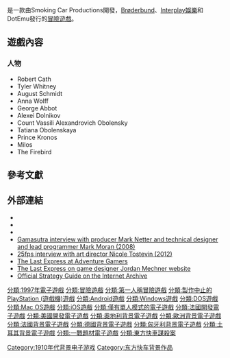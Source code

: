 {{noteTA
|G1=Games
}}
{{Expand English|The Last Express}}
{{Infobox VG
| title       = 東方特快車
| original    = 
| japanese    = 
| english     = The Last Express
| image       = 東方特快車.jpg
| caption     = 
| official    = {{vgrelease}}
| common      = {{vgrelease}}
| genre       = [[冒險遊戲|冒險遊戲]]
| platforms   = [[Microsoft_Windows|Microsoft Windows]]<br />[[Mac_OS|Mac OS]]<br />[[MS-DOS|MS-DOS]]<br />[[iOS|iOS]]<br />[[Android|Android]]
| developer   = Smoking Car Productions
| publisher   = [[Brøderbund|Brøderbund]]<br />[[Interplay娛樂|Interplay娛樂]]<br />DotEmu
| distributor = Phoenix Licensing, Inc.
| director    = Jordan Mechner
| producer    = 
| designer    = Jordan Mechner
| writer      = Jordan Mechner<br />Tomi Pierce
| programmer  = 
| composer    = 
| artist      = 
| series      = 
| engine      = 
| modes       = [[單人電子遊戲|單人電子遊戲]]
| released    = '''Microsoft Windows、Mac OS、MS-DOS'''<br />1997年3月30日<br />'''iOS'''<br />2012年9月27日<ref>[https://www.engadget.com/2012/09/24/the-last-express-rolls-onto-iphone-and-ipad-september-27/ The Last Express rolls onto iPhone and iPad September 27]</ref><br />'''Android'''<br />2013年8月28日<br />'''Microsoft Windows（黃金版）'''<br />2013年11月21日
| onlinegame  = 
| shutdown    = 
}}
{{Vgname|1=東方快車謀殺案|en=The Last Express}}是一款由Smoking Car Productions開發，[[Brøderbund|Brøderbund]]、[[Interplay娛樂|Interplay娛樂]]和DotEmu發行的[[冒險遊戲|冒險遊戲]]。

== 遊戲內容 ==
=== 人物 ===
* Robert Cath
* Tyler Whitney
* August Schmidt
* Anna Wolff
* George Abbot
* Alexei Dolnikov
* Count Vassili Alexandrovich Obolensky
* Tatiana Obolenskaya
* Prince Kronos
* Milos
* The Firebird

== 參考文獻 ==
{{reflist}}

== 外部連結 ==
* {{Moby game|id=/last-express|name=東方快車謀殺案}}
* {{IMDb title|id=0119498|title=東方快車謀殺案}}
* {{巴哈姆特|58066|東方快車謀殺案}}
* [http://www.gamasutra.com/view/feature/3862/the_last_express_revisiting_an_.php?print=1 Gamasutra interview with producer Mark Netter and technical designer and lead programmer Mark Moran (2008)] {{Wayback|url=http://www.gamasutra.com/view/feature/3862/the_last_express_revisiting_an_.php?print=1 |date=20090508222206 }}
* [http://25fps.cz/2012/interview-nicole-tostevin/ 25fps interview with art director Nicole Tostevin (2012)] {{Wayback|url=http://25fps.cz/2012/interview-nicole-tostevin/ |date=20210118114121 }}
* [http://www.adventuregamers.com/games/view/15567 The Last Express at Adventure Gamers] {{Wayback|url=http://www.adventuregamers.com/games/view/15567 |date=20210208160804 }}
* [http://jordanmechner.com/last-express The Last Express on game designer Jordan Mechner website] {{Wayback|url=http://jordanmechner.com/last-express |date=20140913132700 }}
* [https://archive.org/details/Last_Express_Guide Official Strategy Guide on the Internet Archive]

{{DEFAULTSORT:The Last Express}}
[[分類:1997年電子遊戲|分類:1997年電子遊戲]]
[[分類:冒險遊戲|分類:冒險遊戲]]
[[分類:第一人稱冒險遊戲|分類:第一人稱冒險遊戲]]
[[分類:製作中止的PlayStation_(遊戲機)遊戲|分類:製作中止的PlayStation (遊戲機)遊戲]]
[[分類:Android遊戲|分類:Android遊戲]]
[[分類:Windows遊戲|分類:Windows遊戲]]
[[分類:DOS遊戲|分類:DOS遊戲]]
[[分類:Mac_OS遊戲|分類:Mac OS遊戲]]
[[分類:iOS遊戲|分類:iOS遊戲]]
[[分類:僅有單人模式的電子遊戲|分類:僅有單人模式的電子遊戲]]
[[分類:法國開發電子遊戲|分類:法國開發電子遊戲]]
[[分類:美國開發電子遊戲|分類:美國開發電子遊戲]]
[[分類:奧地利背景電子遊戲|分類:奧地利背景電子遊戲]]
[[分類:歐洲背景電子遊戲|分類:歐洲背景電子遊戲]]
[[分類:法國背景電子遊戲|分類:法國背景電子遊戲]]
[[分類:德國背景電子遊戲|分類:德國背景電子遊戲]]
[[分類:匈牙利背景電子遊戲|分類:匈牙利背景電子遊戲]]
[[分類:土耳其背景電子遊戲|分類:土耳其背景電子遊戲]]
[[Category:1910年代背景电子游戏|Category:1910年代背景电子游戏]]
[[分類:一戰題材電子遊戲|分類:一戰題材電子遊戲]]
[[分類:東方快車謀殺案|分類:東方快車謀殺案]]
[[Category:东方快车背景作品|Category:东方快车背景作品]]